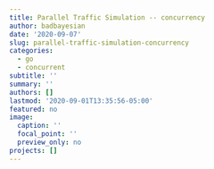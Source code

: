 ```yaml
---
title: Parallel Traffic Simulation -- concurrency
author: badbayesian
date: '2020-09-07'
slug: parallel-traffic-simulation-concurrency
categories:
  - go
  - concurrent
subtitle: ''
summary: ''
authors: []
lastmod: '2020-09-01T13:35:56-05:00'
featured: no
image:
  caption: ''
  focal_point: ''
  preview_only: no
projects: []
---
```

